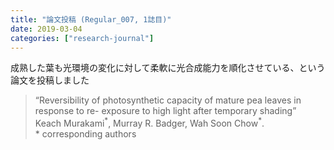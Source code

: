 ```yaml
---
title: "論文投稿 (Regular_007, 1誌目)"
date: 2019-03-04
categories: ["research-journal"]
---
```


成熟した葉も光環境の変化に対して柔軟に光合成能力を順化させている、という論文を投稿しました  

> “Reversibility of photosynthetic capacity of mature pea leaves in response to re-
exposure to high light after temporary shading”  
> Keach Murakami<sup>\*</sup>, Murray R. Badger, Wah Soon Chow<sup>\*</sup>.  
> \* corresponding authors